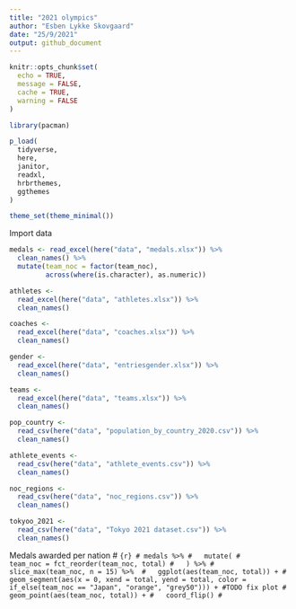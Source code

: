 ```yaml
---
title: "2021 olympics"
author: "Esben Lykke Skovgaard"
date: "25/9/2021"
output: github_document
---
```


```r
knitr::opts_chunk$set(
  echo = TRUE,
  message = FALSE,
  cache = TRUE,
  warning = FALSE
)

library(pacman)

p_load(
  tidyverse,
  here,
  janitor,
  readxl,
  hrbrthemes,
  ggthemes
)

theme_set(theme_minimal())
```


Import data
```r
medals <- read_excel(here("data", "medals.xlsx")) %>% 
  clean_names() %>% 
  mutate(team_noc = factor(team_noc),
         across(where(is.character), as.numeric))

athletes <- 
  read_excel(here("data", "athletes.xlsx")) %>% 
  clean_names()

coaches <- 
  read_excel(here("data", "coaches.xlsx")) %>% 
  clean_names()

gender <- 
  read_excel(here("data", "entriesgender.xlsx")) %>% 
  clean_names()

teams <- 
  read_excel(here("data", "teams.xlsx")) %>% 
  clean_names()

pop_country <- 
  read_csv(here("data", "population_by_country_2020.csv")) %>% 
  clean_names()

athlete_events <- 
  read_csv(here("data", "athlete_events.csv")) %>% 
  clean_names()

noc_regions <- 
  read_csv(here("data", "noc_regions.csv")) %>% 
  clean_names()

tokyoo_2021 <- 
  read_csv(here("data", "Tokyo 2021 dataset.csv")) %>% 
  clean_names()
```

Medals awarded per nation
# ```{r}
# medals %>%
#   mutate(
#     team_noc = fct_reorder(team_noc, total)
#   ) %>%
#   slice_max(team_noc, n = 15) %>% 
#   ggplot(aes(team_noc, total)) +
#   geom_segment(aes(x = 0, xend = total, yend = total, color = if_else(team_noc == "Japan", "orange", "grey50"))) + #TODO fix plot
#   geom_point(aes(team_noc, total)) +
#   coord_flip()
# ```
